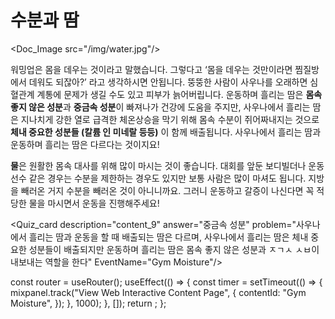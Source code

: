 # 수분과 땀


<Doc_Image src="/img/water.jpg"/>

워밍업은 몸을 데우는 것이라고 말했습니다. 그렇다고 ‘몸을 데우는 것만이라면 찜질방에서 데워도 되잖아?’ 라고 생각하시면 안됩니다. 뚱뚱한 사람이 사우나를 오래하면 심혈관계 계통에 문제가 생길 수도 있고 피부가 늙어버립니다. 운동하며 흘리는 땀은 **몸속 좋지 않은 성분**과 **중금속 성분**이 빠져나가 건강에 도움을 주지만, 사우나에서 흘리는 땀은 지나치게 강한 열로 급격한 체온상승을 막기 위해 몸속 수분이 쥐어짜내지는 것으로 **체내 중요한 성분들 (칼륨 인 미네랄 등등)** 이 함께 배출됩니다. 사우나에서 흘리는 땀과 운동하며 흘리는 땀은 다르다는 것이지요!

**물**은 원활한 몸속 대사를 위해 많이 마시는 것이 좋습니다. 대회를 앞둔 보디빌더나 운동선수 같은 경우는 수분을 제한하는 경우도 있지만 보통 사람은 많이 마셔도 됩니다. 지방을 빼러온 거지 수분을 빼러온 것이 아니니까요. 그러니 운동하고 갈증이 나신다면 꼭 적당한 물을 마시면서 운동을 진행해주세요!


<Quiz_card description="content_9" answer="중금속 성분" problem="사우나에서 흘리는 땀과 운동을 할 때 배출되는 땀은 다르며, 사우나에서 흘리는 땀은 체내 중요한 성분들이 배출되지만 운동하며 흘리는 땀은 몸속 좋지 않은 성분과 ㅈㄱㅅ ㅅㅂ이 내보내는 역할을 한다" EventName="Gym Moisture"/>



  const router = useRouter();
  useEffect(() => {
    const timer = setTimeout(() => {
      mixpanel.track("View Web Interactive Content Page", {
        contentId: "Gym Moisture",
      });
    }, 1000);
  }, []);
  return <PageKey route={router.pathname} EventName="Gym Moisture" />;
};

<Final />
